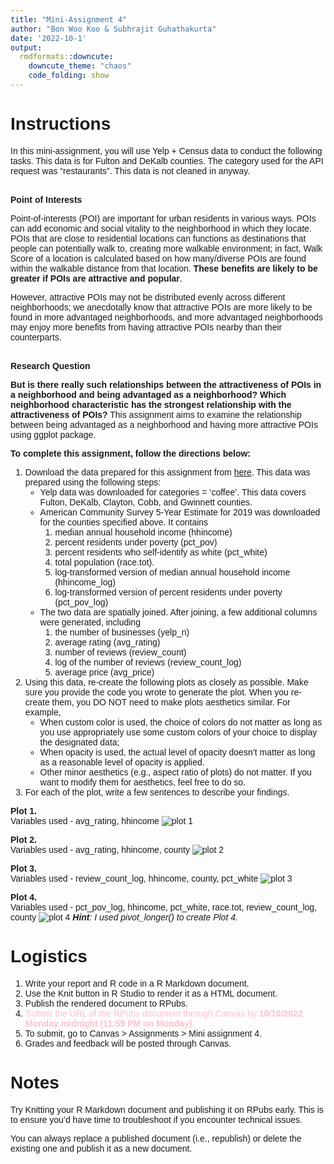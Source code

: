 ```yaml
---
title: "Mini-Assignment 4"
author: "Bon Woo Koo & Subhrajit Guhathakurta"
date: '2022-10-1'
output:
  rmdformats::downcute:
    downcute_theme: "chaos"
    code_folding: show
---
```


<style type="text/css">
  body{
  font-family: Arial;
  }
</style>

# Instructions
In this mini-assignment, you will use Yelp + Census data to conduct the following tasks. This data is for Fulton and DeKalb counties. The category used for the API request was "restaurants". This data is not cleaned in anyway. 

<br>
**Point of Interests**

Point-of-interests (POI) are important for urban residents in various ways. POIs can add economic and social vitality to the neighborhood in which they locate. POIs that are close to residential locations can functions as destinations that people can potentially walk to, creating more walkable environment; in fact, Walk Score of a location is calculated based on how many/diverse POIs are found within the walkable distance from that location. **These benefits are likely to be greater if POIs are attractive and popular**. 

However, attractive POIs may not be distributed evenly across different neighborhoods; we anecdotally know that attractive POIs are more likely to be found in more advantaged neighborhoods, and more advantaged neighborhoods may enjoy more benefits from having attractive POIs nearby than their counterparts. 

<br>
**Research Question**

**But is there really such relationships between the attractiveness of POIs in a neighborhood and being advantaged as a neighborhood? Which neighborhood characteristic has the strongest relationship with the attractiveness of POIs?** This assignment aims to examine the relationship between being advantaged as a neighborhood and having more attractive POIs using ggplot package.



**To complete this assignment, follow the directions below:**

1. Download the data prepared for this assignment from [here](https://bonwookoo.github.io/UrbanAnalytics2022/Assignment/mini_4/yelp_coffee.rds). This data was prepared using the following steps:
    * Yelp data was downloaded for categories = 'coffee'. This data covers Fulton, DeKalb, Clayton, Cobb, and Gwinnett counties. 
    * American Community Survey 5-Year Estimate for 2019 was downloaded for the counties specified above. It contains 
        (1) median annual household income (hhincome)
        (2) percent residents under poverty (pct_pov)
        (3) percent residents who self-identify as white (pct_white)
        (4) total population (race.tot). 
        (5) log-transformed version of median annual household income (hhincome_log)
        (6) log-transformed version of percent residents under poverty (pct_pov_log)
    * The two data are spatially joined. After joining, a few additional columns were generated, including 
        (1) the number of businesses (yelp_n)
        (2) average rating (avg_rating)
        (3) number of reviews (review_count)
        (4) log of the number of reviews (review_count_log)
        (5) average price (avg_price)

2. Using this data, re-create the following plots as closely as possible. Make sure you provide the code you wrote to generate the plot. When you re-create them, you DO NOT need to make plots aesthetics similar. For example, 
    * When custom color is used, the choice of colors do not matter as long as you use appropriately use some custom colors of your choice to display the designated data; 
    * When opacity is used, the actual level of opacity doesn't matter as long as a reasonable level of opacity is applied. 
    * Other minor aesthetics (e.g., aspect ratio of plots) do not matter. If you want to modify them for aesthetics, feel free to do so.
    
3. For each of the plot, write a few sentences to describe your findings.


**Plot 1.**   
Variables used - avg_rating, hhincome
![plot 1](q1.jpg)
 
**Plot 2.**   
Variables used - avg_rating, hhincome, county
![plot 2](q2.jpg)

**Plot 3.**   
Variables used - review_count_log, hhincome, county, pct_white
![plot 3](q3.jpg)

**Plot 4.**  
Variables used - pct_pov_log, hhincome, pct_white, race.tot, review_count_log, county
![plot 4](q4.jpg)
***Hint**: I used pivot_longer() to create Plot 4.*


# Logistics
1. Write your report and R code in a R Markdown document. 
2. Use the Knit button in R Studio to render it as a HTML document.
3. Publish the rendered document to RPubs.
4. <font color="pink">Submit the URL of the RPubs document through Canvas by **10/10/2022 Monday midnight (11:59 PM on Monday).** </font>
5. To submit, go to Canvas > Assignments > Mini assignment 4.
6. Grades and feedback will be posted through Canvas.



    
# Notes
Try Knitting your R Markdown document and publishing it on RPubs early. This is to ensure you'd have time to troubleshoot if you encounter technical issues.

You can always replace a published document (i.e., republish) or delete the existing one and publish it as a new document. 